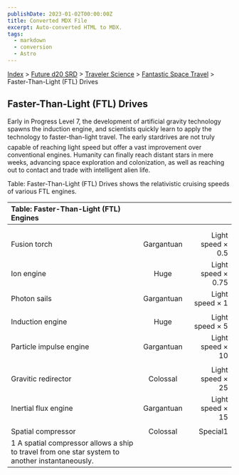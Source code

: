 ```yaml
---
publishDate: 2023-01-02T00:00:00Z
title: Converted MDX File
excerpt: Auto-converted HTML to MDX.
tags:
  - markdown
  - conversion
  - Astro
---
```


[Index](-index) > [Future d20 SRD](future-d20-srd-index) > [Traveler Science](future-d20-srd-traveler-science-index) > [Fantastic Space Travel](future-d20-srd-traveler-science-fantastic-space-travel-index) > Faster-Than-Light (FTL) Drives

## Faster-Than-Light (FTL) Drives

Early in Progress Level 7, the development of artificial gravity technology spawns the induction engine, and scientists quickly learn to apply the technology to faster-than-light travel. The early stardrives are not truly capable of reaching light speed but offer a vast improvement over conventional engines. Humanity can finally reach distant stars in mere weeks, advancing space exploration and colonization, as well as reaching out to contact and trade with intelligent alien life.

Table: Faster-Than-Light (FTL) Drives shows the relativistic cruising speeds of various FTL engines.

| Table: Faster-Than-Light (FTL) Engines                                                          |            |                    |
| :---------------------------------------------------------------------------------------------- | :--------: | -----------------: |
|                                                                                                 |            |                    |
|                                                                                                 |            |                    |
| Fusion torch                                                                                    | Gargantuan |  Light speed × 0.5 |
| Ion engine                                                                                      |    Huge    | Light speed × 0.75 |
| Photon sails                                                                                    | Gargantuan |    Light speed × 1 |
|                                                                                                 |            |                    |
| Induction engine                                                                                |    Huge    |    Light speed × 5 |
| Particle impulse engine                                                                         | Gargantuan |   Light speed × 10 |
|                                                                                                 |            |                    |
| Gravitic redirector                                                                             |  Colossal  |   Light speed × 25 |
| Inertial flux engine                                                                            | Gargantuan |   Light speed × 15 |
|                                                                                                 |            |                    |
| Spatial compressor                                                                              |  Colossal  |           Special1 |
| 1 A spatial compressor allows a ship to travel from one star system to another instantaneously. |            |                    |
